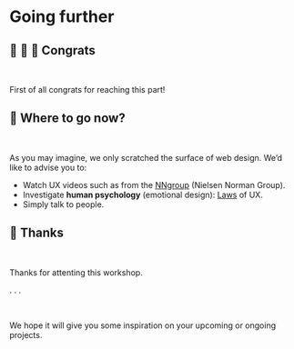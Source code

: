 # Going further {data-stack-name="What's next?"}

## 🎉 🎉 🎉 Congrats

<br/>

::: {.center}
First of all congrats for reaching this part!
:::

## 👀 Where to go now?

<br/>

As you may imagine, we only scratched the surface of web design. We'd like to advise you to:

::: incremental
- Watch UX videos such as from the [NNgroup](https://www.youtube.com/@NNgroup) (Nielsen Norman Group).
- Investigate __human psychology__ (emotional design): [Laws](https://lawsofux.com/) of UX.
- Simply talk to people.
:::

## 🙏 Thanks

<br/>

Thanks for attenting this workshop.

. . .

<br/>

We hope it will give you some inspiration on your upcoming or ongoing projects.